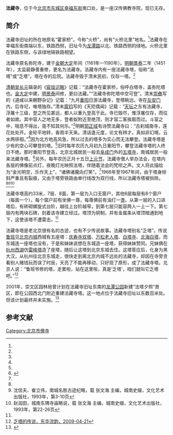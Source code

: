 '''法藏寺'''，位于今[[北京市|北京市]][[东城区_(北京市)|东城区]][[幸福大街_(北京)|幸福东街]]南口处，是一座汉传佛教寺院，现已无存。

==简介==
法藏寺旧址的所在地原名“霍家桥”，今称“火桥”，尚有“火桥北里”地名。<ref name=shen/>法藏寺在幸福东街南端以东，铁路西侧，旧址今为[[龙潭路_(北京)|龙潭路]]以北、铁路西侧的绿地。火桥北里在铁路东侧，与该绿地隔铁路相望。

法藏寺原名弥陀寺，建于[[金朝|金朝]][[大定_(金朝)|大定]]年间（1161年—1190年）。[[明朝|明朝]][[景泰|景泰]]二年（1451年），太监裴静善重修，更名为法藏寺。法藏寺内有一座法藏寺塔，俗称“法塔”或“乏塔”。塔在寺的后院。法藏寺毁于清末民初，仅存一塔。<ref name=shen/>

[[清朝|清朝]][[吴长元|吴长元]]辑录的《[[宸垣识略|宸垣识略]]》记载：“法藏寺在霍家桥，俗呼白塔寺，盖弥陀塔也。[[金朝|金]][[大定_(金朝)|大定]]中建，[[明|明]][[景泰|景泰]]间修，更曰法藏。”“法藏寺弥陀塔中空可登”。清末[[崇彝|崇彝]]写的《道咸以来朝野杂记》记载：“九月[[重阳|重阳]]日游法藏寺，登塔眺远。寺在[[左安门|左安门]]内，后寺圮，唯塔独存。”清末[[震钧|震钧]]写的《天咫偶闻》记载：“[[天坛|天坛]]之东有法藏寺，浮屠十三级，登之所见甚远，都人以重九登高于此。寺已毁尽，惟浮屠仅存，而往者如故。其中容人之地无多，登者蚁附近至绝顶，则才容二客挨肩而过。斗室之中，喘息不得出，竟不知其何乐。”<ref name=xfdj/>明朝[[郭正域|郭正域]]有诗赞法藏寺曰：“古刹城南寺，莲花处处开。金轮平地转，香雨半天来。清话逢元度，论文有辨才。真如非幻境，云水两徘徊。”<ref name=zhao/>因为北方地高风急，所以过去的塔多为实心而无法攀登。法藏寺塔是少有的空心可攀登的塔。<ref name=shen/>旧时每年农历九月初九日重阳节，攀登法藏寺塔的人终日不绝。那时重阳节登高，北京北城居民一般去[[阜成门|阜成门]]外的[[真觉寺|五塔寺]]，南城居民一般来法藏寺塔。<ref name=xfdj>{{Cite web |url=http://www.bjdclib.com/subdb/laneculture/lane/200907/t20090717_10569.html |title=幸福东街，东华流韵，2009-07-17 |access-date=2016-12-22 |archive-date=2016-12-22 |archive-url=https://web.archive.org/web/20161222222321/http://www.bjdclib.com/subdb/laneculture/lane/200907/t20090717_10569.html |dead-url=no }}</ref>另外，每年农历正月十五日[[上元节|上元节]]，法藏寺僧人举办法会，在塔内各层的佛像前点灯，夜晚灯光映照法塔，伴随着法会的梵呗之声。文人将此描绘为“金光明空，乐作天上”，“诸佛诸魔向灯笑”。<ref name=shen/>1966年至1967年间，由于塔身倾斜严重且有裂痕，又由于塔旁铁路由单行线改为双行线，所以法藏寺塔被拆除。<ref name=xfdj/><ref name=shen>沈信夫、崔立伟，南城名胜古迹纪略，载 张文海 主编，城南史缀，文化艺术出版社，1993年，第3-10页</ref><ref name=zhao>赵润田，城南东隅寺庙略说，载 张文海 主编，城南史缀，文化艺术出版社，1993年，第22-26页</ref>

法藏寺塔高约33米，7层、8面，第一层为入口无窗户，其他6层每层有8个窗户（每面一个），每个窗户前有坐佛一尊，每尊佛前有油灯一盏。从第一层的入口进塔后，有砖砌螺旋式台阶，越往上台阶越窄，到第七层只能容两人一上一下。第七层内有两块石碑，刻着该寺建立经过。塔顶为铜制，并有金属条从塔顶暗通到地下，这使该塔不遭雷击。<ref name=shen/>

法藏寺塔是老北京很有名的古迹，也有不少传说故事。法藏寺塔别名“乏塔”。传说[[鲁班|鲁班]]见[[北京内城|北京内城]]西城有五座塔：[[大庆寿寺|庆寿寺双塔]]、[[万松老人塔|万松老人塔]]、[[妙应寺|白塔寺]]、[[北海公园|北海白塔]]，而东城连一座塔也没有，于是和妹妹说想在东城造一座塔，获得妹妹赞同。兄妹俩在[[杭州|杭州]][[西湖|西湖]]仿[[雷峰塔|雷峰塔]]造了座塔，随后让这塔到北京东城去住。这塔答应后，化身为黑大汉，从杭州往北京东城走，很快走到离北京内城不远处的法藏寺，却因在寺旁贪看别人赌钱玩而误了时辰，天亮了不能再移动，只好现了原形，成了法藏寺塔。北京人说：“鲁班爷修的塔，走累啦，站在这里啦，真是‘乏塔’，咱们就叫它乏塔吧。”<ref>[http://www.bjdclib.com/dclib/subjectdb/dhly/legend/200904/t20090421_885.html 乏塔的传说，东华流韵，2009-04-21]</ref>

2001年，崇文区园林局曾计划在法藏寺旧址东南的[[龙潭公园_(北京)|龙潭公园]]新建“法塔夕照”景区，即在公园西北门附近重建法藏寺塔。这一地点位于法藏寺旧址以东数百米处。但该计划最终并未实施。<ref>{{Cite web |url=http://news.sina.com.cn/c/260557.html |title=法塔夕照“中空可登” 北京龙潭公园复建法藏寺塔，新浪，2001-05-24 |access-date=2016-12-22 |archive-date=2016-12-22 |archive-url=https://web.archive.org/web/20161222223258/http://news.sina.com.cn/c/260557.html |dead-url=no }}</ref>

==参考文献==
{{reflist}}

[[Category:北京市佛寺|Category:北京市佛寺]]